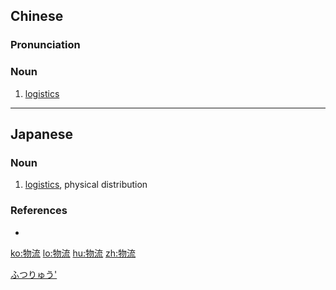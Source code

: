 ==Chinese==
{{zh-forms}}

===Pronunciation===
{{zh-pron
|m=wùliú
|c=mat6 lau4
|cat=n
}}

===Noun===
{{zh-noun}}

# [[logistics]]

{{zh-cat|Business}}

----

==Japanese==
{{ja-kanjitab|ぶつ|りゅう|yomi=on}}

===Noun===
{{ja-noun|ぶつりゅう}}

# [[logistics]], physical distribution

===References===
* {{R:Shogakukan}}

[[Category:ja:Business|ふつりゅう']]

[[ko:物流]]
[[lo:物流]]
[[hu:物流]]
[[zh:物流]]